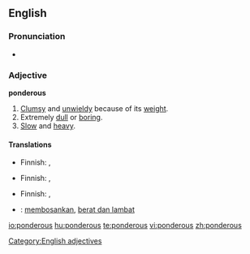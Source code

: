 ==English==

===Pronunciation===
* {{audio|en-us-ponderous.ogg|Audio (US)}}

===Adjective===
'''ponderous'''

# [[clumsy|Clumsy]] and [[unwieldy]] because of its [[weight]].
# Extremely [[dull]] or [[boring]].
# [[slow|Slow]] and [[heavy]].

====Translations====
{{trans-top|clumsy and unwieldy because of its weight}}
* Finnish: {{t-|fi|rasittava}}, {{t+|fi|raskas}}
{{trans-mid}}
{{trans-bottom}}

{{trans-top|extremely dull or boring}}
* Finnish: {{t-|fi|pitkäpiimäinen}}, {{t|fi|uuvuttava}}
{{trans-mid}}
{{trans-bottom}}

{{trans-top|slow and heavy}}
* Finnish: {{t-|fi|kömpelö}}, {{t+|fi|raskas}}
{{trans-mid}}
{{trans-bottom}}

{{checktrans-top}}
* {{ttbc|Indonesian}}: [[bosan|membosankan]], [[berat dan lambat]]
{{checktrans-bottom}}

[[Category:English adjectives]]

[[io:ponderous]]
[[hu:ponderous]]
[[te:ponderous]]
[[vi:ponderous]]
[[zh:ponderous]]